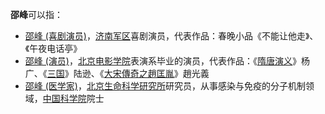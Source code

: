 '''邵峰'''可以指：
* [[邵峰_(喜剧演员)|邵峰 (喜剧演员)]]，[[济南军区|济南军区]]喜剧演员，代表作品：春晚小品《不能让他走》、《午夜电话亭》
* [[邵峰_(演员)|邵峰 (演员)]]，[[北京电影学院|北京电影学院]]表演系毕业的演员，代表作品：《[[隋唐演义_(电视剧)|隋唐演义]]》杨广、《[[三国_(电视剧)|三国]]》陆逊、《[[大宋傳奇之趙匡胤|大宋傳奇之趙匡胤]]》趙光義
* [[邵峰_(医学家)|邵峰 (医学家)]]，[[北京生命科学研究所|北京生命科学研究所]]研究员，从事感染与免疫的分子机制领域，[[中国科学院|中国科学院]]院士

{{disambig|cat=二字邵姓人名消歧义}}